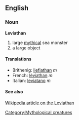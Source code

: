 ==English==
[[Category:Mythological creatures]]
===Noun===
'''Leviathan'''
#large [[mythical]] sea monster
#a large object
====Translations====
*Brithenig: [[llefiathan]] ''m''
*French: [[léviathan]] ''m''
*Italian: [[leviatano]] ''m''

====See also====
[[w:Leviathan|Wikipedia article on the Leviathan]]